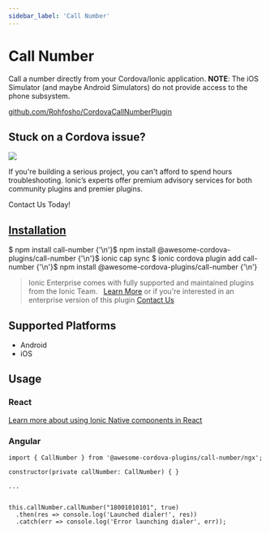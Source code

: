 ```yaml
---
sidebar_label: 'Call Number'
---
```



# Call Number

Call a number directly from your Cordova/Ionic application.
**NOTE**: The iOS Simulator (and maybe Android Simulators) do not provide access to the phone subsystem.

<p>
  <a href="https://github.com/Rohfosho/CordovaCallNumberPlugin" target="_blank" rel="noopener" className="git-link">github.com/Rohfosho/CordovaCallNumberPlugin</a>
</p>

<h2>Stuck on a Cordova issue?</h2>
<DocsCard
  className="cordova-ee-card"
  header="Don't waste precious time on plugin issues."
  href="https://ionicframework.com/sales?product_of_interest=Ionic%20Native"
>
  <div>
    <img src="/docs/icons/native-cordova-bot.png" className="cordova-ee-img" />
    <p>If you're building a serious project, you can't afford to spend hours troubleshooting. Ionic’s experts offer premium advisory services for both community plugins and premier plugins.</p>
    <DocsButton className="native-ee-detail">Contact Us Today!</DocsButton>
  </div>
</DocsCard>

<h2 id="installation">
  <a href="#installation">Installation</a>
</h2>
<Tabs
  groupId="runtime"
  defaultValue="Capacitor"
  values={[
    { value: 'Capacitor', label: 'Capacitor' },
    { value: 'Cordova', label: 'Cordova' },
    { value: 'Enterprise', label: 'Enterprise' },
  ]}
>
  <TabItem value="Capacitor">
    <CodeBlock className="language-shell">
      $ npm install call-number {'\n'}$ npm install @awesome-cordova-plugins/call-number {'\n'}$ ionic cap sync
    </CodeBlock>
  </TabItem>
  <TabItem value="Cordova">
    <CodeBlock className="language-shell">
      $ ionic cordova plugin add call-number {'\n'}$ npm install @awesome-cordova-plugins/call-number {'\n'}
    </CodeBlock>
  </TabItem>
  <TabItem value="Enterprise">
    <blockquote>
      Ionic Enterprise comes with fully supported and maintained plugins from the Ionic Team. &nbsp;
      <a className="btn" href="https://ionic.io/docs/premier-plugins">Learn More</a> or if you're interested in an enterprise version of this plugin <a className="btn" href="https://ionicframework.com/sales?product_of_interest=Ionic%20Enterprise%20Engine">Contact Us</a>
    </blockquote>
  </TabItem>
</Tabs>

## Supported Platforms

- Android
- iOS

## Usage

### React

[Learn more about using Ionic Native components in React](../native-community.mdx#react)

### Angular

```tsx
import { CallNumber } from '@awesome-cordova-plugins/call-number/ngx';

constructor(private callNumber: CallNumber) { }

...


this.callNumber.callNumber("18001010101", true)
  .then(res => console.log('Launched dialer!', res))
  .catch(err => console.log('Error launching dialer', err));

```
